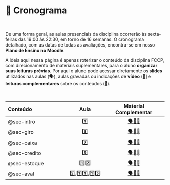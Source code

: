 # 📅 Cronograma {#sec-schedule .unnumbered .unlisted}

<br>

De uma forma geral, as aulas presenciais da disciplina ocorrerão às sexta-feiras das 19:00 às 22:30, em torno de 16 semanas. O cronograma detalhado, com as datas de todas as avaliações, encontra-se em nosso **Plano de Ensino no Moodle**.

A ideia aqui nessa página é apenas roterizar o conteúdo da disciplina FCCP, com direcionamento de materiais suplementares, para o aluno **organizar suas leituras prévias**. Por aqui o aluno pode acessar diretamente os **slides** utilizados nas aulas (🗣️), aulas gravadas ou indicações de **vídeo** (🎥\] e **leituras complementares** sobre os conteúdos (📓).

<br>

| Conteúdo | Aula | Material Complementar |
|:---------------------------|:--------------:|:--------------------------:|
| @sec-intro | 1️⃣ | [🗣](/resources/intro-ppt.html)[🎥](https://youtu.be/oN2CVy1lHGc)[📓](https://medium.com/@fabiofigueiredo_44303/resenha-do-livro-desafio-aos-deuses-a-hist%C3%B3ria-do-risco-9607fab2aa30) |
| @sec-giro | 3️⃣ | [🗣](/resources/giro-ppt.html)[🎥](https://youtu.be/p2tTUL2QILo?si=m4GFKwyvEaDLkMpJ)[📓](https://journalppc.com/RPPC/article/view/1229) |
| @sec-caixa | 7️⃣ | [🗣](/resources/caixa-ppt.html)[🎥](https://youtu.be/CjIFO_G76Po?si=mpfl8y-QNR5JB-TQ)[📓](https://ojs.unifor.br/rca/article/view/394) |
| @sec-credito | 9️⃣ | [🗣](resources/04-credito-ppt.html)[🎥](https://youtu.be/-K88ewqeV2U?si=0RFDrt-TtWLyvGSE)[📓](https://www.researchgate.net/publication/273491445_Decisoes_de_Credito_em_Situacoes_de_Risco_Uma_Aplicacao_Pratica_do_Metodo_de_Monte_Carlo) |
| @sec-estoque | 1️⃣2️⃣ | [🗣](resources/05-estoque-ppt.html)[🎥](https://youtu.be/YaK1eUuLUXk?si=Z-794zw_Vu0pHaxW)[📓](https://www.researchgate.net/publication/281934935_Avaliando_o_Risco_na_Gestao_Financeira_de_Estoques) |
| @sec-aval | 5️⃣,1️⃣1️⃣,1️⃣5️⃣ | [🗣](/resources/teorias-ppt.html)[🎥](https://www.youtube.com/live/OCt4f9IdO6U?si=tVw5wrVo7cVmkptu)[📓](https://periodicos.fclar.unesp.br/iniciativa/article/view/19172) |
